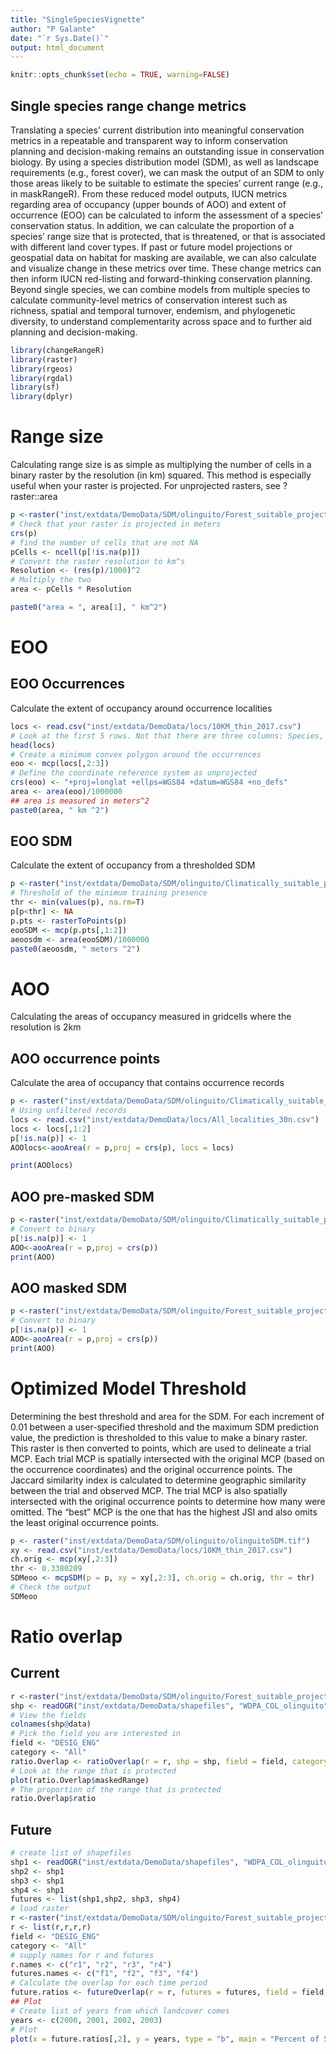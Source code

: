 ```yaml
---
title: "SingleSpeciesVignette"
author: "P Galante"
date: "`r Sys.Date()`"
output: html_document
---
```


```r
knitr::opts_chunk$set(echo = TRUE, warning=FALSE)
```

## Single species range change metrics

Translating a species’ current distribution into meaningful conservation metrics in a repeatable and transparent way to inform conservation planning and decision-making remains an outstanding issue in conservation biology. By using a species distribution model (SDM), as well as landscape requirements (e.g., forest cover), we can mask the output of an SDM to only those areas likely to be suitable to estimate the species’ current range (e.g., in maskRangeR). From these reduced model outputs, IUCN metrics regarding area of occupancy (upper bounds of AOO) and extent of occurrence (EOO) can be calculated to inform the assessment of a species’ conservation status.  In addition, we can calculate the proportion of a species’ range size that is protected, that is threatened, or that is associated with different land cover types. If past or future model projections or geospatial data on habitat for masking  are available, we can also calculate and visualize change in these metrics over time. These change metrics can then inform IUCN red-listing and forward-thinking conservation planning. Beyond single species, we can combine models from multiple species to calculate community-level metrics of conservation interest such as richness, spatial and temporal turnover, endemism, and phylogenetic diversity, to understand complementarity across space and to further aid planning and decision-making.


```r
library(changeRangeR)
library(raster)
library(rgeos)
library(rgdal)
library(sf)
library(dplyr)
```
# Range size

Calculating range size is as simple as multiplying the number of cells in a binary raster by the resolution (in km) squared.
This method is especially useful when your raster is projected. For unprojected rasters, see ?raster::area

```r
p <-raster("inst/extdata/DemoData/SDM/olinguito/Forest_suitable_projected1.tif")
# Check that your raster is projected in meters
crs(p)
# find the number of cells that are not NA
pCells <- ncell(p[!is.na(p)])
# Convert the raster resolution to km^s
Resolution <- (res(p)/1000)^2
# Multiply the two
area <- pCells * Resolution

paste0("area = ", area[1], " km^2")
```

# EOO

## EOO Occurrences

Calculate the extent of occupancy around occurrence localities

```r
locs <- read.csv("inst/extdata/DemoData/locs/10KM_thin_2017.csv")
# Look at the first 5 rows. Not that there are three columns: Species, Longitude, Latitude
head(locs)
# Create a minimum convex polygon around the occurrences
eoo <- mcp(locs[,2:3])
# Define the coordinate reference system as unprojected
crs(eoo) <- "+proj=longlat +ellps=WGS84 +datum=WGS84 +no_defs"
area <- area(eoo)/1000000
## area is measured in meters^2
paste0(area, " km ^2")
```

## EOO SDM

Calculate the extent of occupancy from a thresholded SDM

```r
p <-raster("inst/extdata/DemoData/SDM/olinguito/Climatically_suitable_projected1.tif")
# Threshold of the minimum training presence
thr <- min(values(p), na.rm=T)
p[p<thr] <- NA
p.pts <- rasterToPoints(p)
eooSDM <- mcp(p.pts[,1:2])
aeoosdm <- area(eooSDM)/1000000
paste0(aeoosdm, " meters ^2")
```

# AOO

Calculating the areas of occupancy measured in gridcells where the resolution is 2km

## AOO occurrence points

Calculate the area of occupancy that contains occurrence records

```r
p <- raster("inst/extdata/DemoData/SDM/olinguito/Climatically_suitable_projected1.tif")
# Using unfiltered records
locs <- read.csv("inst/extdata/DemoData/locs/All_localities_30n.csv")
locs <- locs[,1:2]
p[!is.na(p)] <- 1
AOOlocs<-aooArea(r = p,proj = crs(p), locs = locs)

print(AOOlocs)
```

## AOO pre-masked SDM
```r
p <-raster("inst/extdata/DemoData/SDM/olinguito/Climatically_suitable_projected1.tif")
# Convert to binary
p[!is.na(p)] <- 1
AOO<-aooArea(r = p,proj = crs(p))
print(AOO)
```

## AOO masked SDM
```r
p <-raster("inst/extdata/DemoData/SDM/olinguito/Forest_suitable_projected1.tif")
# Convert to binary
p[!is.na(p)] <- 1
AOO<-aooArea(r = p,proj = crs(p))
print(AOO)
```

# Optimized Model Threshold

Determining the best threshold and area for the SDM. For each increment of 0.01 between a user-specified threshold and the maximum SDM 
prediction value, the prediction is thresholded to this value to make a binary raster. This raster is then converted to points, which 
are used to delineate a trial MCP. Each trial MCP is spatially intersected with the original MCP (based on the occurrence coordinates) and
the original occurrence points. The Jaccard similarity index is calculated to determine geographic similarity between the trial and 
observed MCP. The trial MCP is also spatially intersected with the original occurrence points to determine how many were omitted. The 
"best" MCP is the one that has the highest JSI and also omits the least original occurrence points.

```r
p <- raster("inst/extdata/DemoData/SDM/olinguito/olinguitoSDM.tif")
xy <- read.csv("inst/extdata/DemoData/locs/10KM_thin_2017.csv")
ch.orig <- mcp(xy[,2:3])
thr <- 0.3380209
SDMeoo <- mcpSDM(p = p, xy = xy[,2:3], ch.orig = ch.orig, thr = thr)
# Check the output
SDMeoo
```

# Ratio overlap

## Current 

```r
r <-raster("inst/extdata/DemoData/SDM/olinguito/Forest_suitable_projected1.tif")
shp <- readOGR("inst/extdata/DemoData/shapefiles", "WDPA_COL_olinguito")
# View the fields
colnames(shp@data)
# Pick the field you are interested in
field <- "DESIG_ENG"
category <- "All"
ratio.Overlap <- ratioOverlap(r = r, shp = shp, field = field, category = category)
# Look at the range that is protected
plot(ratio.Overlap$maskedRange)
# The proportion of the range that is protected
ratio.Overlap$ratio
```


## Future 

```r
# create list of shapefiles
shp1 <- readOGR("inst/extdata/DemoData/shapefiles", "WDPA_COL_olinguito")
shp2 <- shp1
shp3 <- shp1
shp4 <- shp1
futures <- list(shp1,shp2, shp3, shp4)
# load raster
r <-raster("inst/extdata/DemoData/SDM/olinguito/Forest_suitable_projected1.tif")
r <- list(r,r,r,r)
field <- "DESIG_ENG"
category <- "All"
# supply names for r and futures
r.names <- c("r1", "r2", "r3", "r4")
futures.names <- c("f1", "f2", "f3", "f4")
# Calculate the overlap for each time period
future.ratios <- futureOverlap(r = r, futures = futures, field = field, category = category, futures.names, r.names)
## Plot
# Create list of years from which landcover comes
years <- c(2000, 2001, 2002, 2003)
# Plot
plot(x = future.ratios[,2], y = years, type = "b", main = "Percent of SDM predicted to be protected")
```



